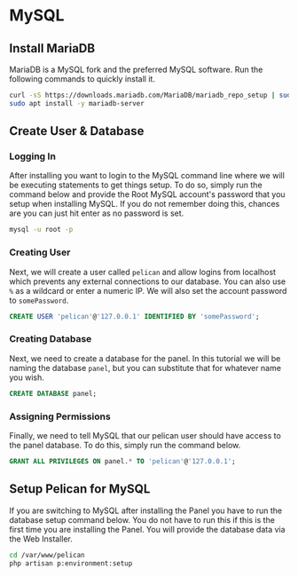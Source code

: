 # MySQL

## Install MariaDB

MariaDB is a MySQL fork and the preferred MySQL software. Run the following commands to quickly install it.

```sh
curl -sS https://downloads.mariadb.com/MariaDB/mariadb_repo_setup | sudo bash
sudo apt install -y mariadb-server
```

## Create User & Database

### Logging In

After installing you want to login to the MySQL command line where we will be executing statements to get
things setup. To do so, simply run the command below and provide the Root MySQL account's password that you setup when
installing MySQL. If you do not remember doing this, chances are you can just hit enter as no password is set.

```sh
mysql -u root -p
```

### Creating User

Next, we will create a user called `pelican` and allow logins from localhost which prevents any external connections
to our database. You can also use `%` as a wildcard or enter a numeric IP. We will also set the account password
to `somePassword`.

```sql
CREATE USER 'pelican'@'127.0.0.1' IDENTIFIED BY 'somePassword';
```

### Creating Database

Next, we need to create a database for the panel. In this tutorial we will be naming the database `panel`, but you can
substitute that for whatever name you wish.

```sql
CREATE DATABASE panel;
```

### Assigning Permissions

Finally, we need to tell MySQL that our pelican user should have access to the panel database. To do this, simply
run the command below.

```sql
GRANT ALL PRIVILEGES ON panel.* TO 'pelican'@'127.0.0.1';
```

## Setup Pelican for MySQL

If you are switching to MySQL after installing the Panel you have to run the database setup command below.
You do not have to run this if this is the first time you are installing the Panel. You will provide the database data via the Web Installer.

```sh
cd /var/www/pelican
php artisan p:environment:setup
```
